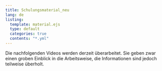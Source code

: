 ```yaml
---
title: Schulungsmaterial_neu
lang: de
listing:
  template: material.ejs
  type: default
  categories: true
  contents: "*.yml"
---
```


::: {.callout-warning}
Die nachfolgenden Videos werden derzeit überarbeitet. Sie geben zwar einen groben Einblick in die Arbeitsweise, die Informationen sind jedoch teilweise überholt.
:::